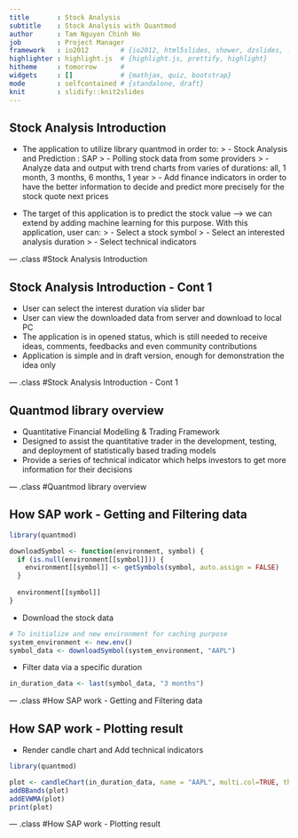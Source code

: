 ```yaml
---
title       : Stock Analysis
subtitle    : Stock Analysis with Quantmod
author      : Tam Nguyen Chinh Ho
job         : Project Manager
framework   : io2012        # {io2012, html5slides, shower, dzslides, ...}
highlighter : highlight.js  # {highlight.js, prettify, highlight}
hitheme     : tomorrow      # 
widgets     : []            # {mathjax, quiz, bootstrap}
mode        : selfcontained # {standalone, draft}
knit        : slidify::knit2slides
---
```


## Stock Analysis Introduction
- The application to utilize library quantmod in order to:
  > - Stock Analysis and Prediction : SAP
  > - Polling stock data from some providers
  > - Analyze data and output with trend charts from varies of durations: all, 1 month, 3 months, 6 months, 1 year
  > - Add finance indicators in order to have the better information to decide and predict more precisely for the stock quote next prices

- The target of this application is to predict the stock value --> we can extend by adding machine learning for this purpose. With this application, user can:
  > - Select a stock symbol
  > - Select an interested analysis duration
  > - Select technical indicators

--- .class #Stock Analysis Introduction

## Stock Analysis Introduction - Cont 1
- User can select the interest duration via slider bar
- User can view the downloaded data from server and download to local PC
- The application is in opened status, which is still needed to receive ideas, comments, feedbacks and even community contributions
- Application is simple and in draft version, enough for demonstration the idea only

--- .class #Stock Analysis Introduction - Cont 1


## Quantmod library overview

- Quantitative Financial Modelling & Trading Framework
- Designed to assist the quantitative trader in the development, testing, and deployment of statistically based trading models
- Provide a series of technical indicator which helps investors to get more information for their decisions

--- .class #Quantmod library overview

## How SAP work - Getting and Filtering data

```r
library(quantmod)

downloadSymbol <- function(environment, symbol) {
  if (is.null(environment[[symbol]])) {
    environment[[symbol]] <- getSymbols(symbol, auto.assign = FALSE)
  }
  
  environment[[symbol]]
}

```

- Download the stock data

```r
# To initialize and new environment for caching purpose
system_environment <- new.env()
symbol_data <- downloadSymbol(system_environment, "AAPL")
```

- Filter data via a specific duration
```r
in_duration_data <- last(symbol_data, "3 months")
```

--- .class #How SAP work - Getting and Filtering data


## How SAP work - Plotting result

- Render candle chart and Add technical indicators

```r
library(quantmod)

plot <- candleChart(in_duration_data, name = "AAPL", multi.col=TRUE, theme = "white")
addBBands(plot)
addEVWMA(plot)
print(plot)
```

--- .class #How SAP work - Plotting result

